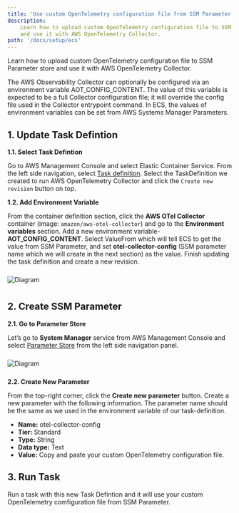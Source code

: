 ```yaml
---
title: 'Use custom OpenTelemetry configuration file from SSM Parameter'
description:
    Learn how to upload custom OpenTelemetry configuration file to SSM Parameter store
    and use it with AWS OpenTelemetry Collector.
path: '/docs/setup/ecs'
---
```




Learn how to upload custom OpenTelemetry configuration file to SSM Parameter store
and use it with AWS OpenTelemetry Collector.


<SectionSeparator />

The AWS Observability Collector can optionally be configured via an environment variable AOT_CONFIG_CONTENT. The value of this 
variable is expected to be a full Collector configuration file; it will override the config file used in the Collector 
entrypoint command. In ECS, the values of environment variables can be set from AWS Systems Manager Parameters.



## 1. Update Task Defintion

**1.1. Select Task Defintion**

Go to AWS Management Console and select Elastic Container Service. From the left side navigation, select [Task 
definition](https://us-west-2.console.aws.amazon.com/ecs/home?region=us-west-2#/taskDefinitions). Select the 
TaskDefinition we created to run AWS OpenTelemetry Collector and click the `Create new revision` button on top.

**1.2. Add Environment Variable**

From the container definition section, click the **AWS OTel Collector** container (image: `amazon/aws-otel-collector`) and go 
to the **Environment variables** section. Add a new environment variable- **AOT_CONFIG_CONTENT**. Select ValueFrom 
which will tell ECS to get the value from SSM Parameter, and set **otel-collector-config** (SSM parameter name which
we will create in the next section) as the value. Finish updating the task definition and create a new revision.

<img src={custom_config_01} alt="Diagram" style="margin: 10px 0;" />
<div style="height: 40px" />


<SectionSeparator />

## 2. Create SSM Parameter

**2.1. Go to Parameter Store**

Let’s go to **System Manager** service from AWS Management Console and select 
[Parameter Store](https://us-west-2.console.aws.amazon.com/systems-manager/home?region=us-west-2) from the left 
side navigation panel.

<img src={ssm_01} alt="Diagram" style="margin: 10px 0;" />
<div style="height: 40px" />

**2.2. Create New Parameter**

From the top-right corner, click the **Create new parameter** button. Create a new parameter with the following 
information. The parameter name should be the same as we used in the environment variable of our task-definition. 

- **Name:** otel-collector-config
- **Tier:** Standard
- **Type:** String
- **Data type:** Text
- **Value:** Copy and paste your custom OpenTelemetry configuration file.


<SectionSeparator />

## 3. Run Task
Run a task with this new Task Defintion and it will use your custom OpenTelemetry comfiguration file from SSM Parameter.

